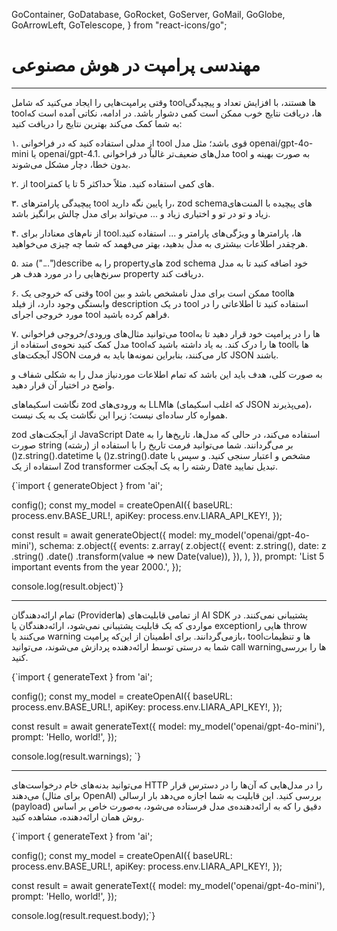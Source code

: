   GoContainer,
  GoDatabase,
  GoRocket,
  GoServer,
  GoMail,
  GoGlobe,
  GoArrowLeft,
  GoTelescope,
} from "react-icons/go";


<Layout>
<Head>
<title>مستندات مهندسی پرامپت در AI SDK - لیارا</title>
<meta property="og:title" content="مستندات خدمات رایانش ابری لیارا" />
<meta property="og:description" content="مستندات مربوط به آشنایی با مفهوم و تکنیک‌های مهندسی پرامپت یا Prompt Engineering در AI SDK با سرویس هوش مصنوعی لیارا"  />
</Head>


# مهندسی پرامپت در هوش مصنوعی
<hr className="mb-2" />

<Section id='tips' title='نکات قابل توجه' />

<Section id="prompts-for-tools" title="پرامپت‌‌هایی برای toolها" headingTag="h3" />

وقتی پرامپت‌هایی را ایجاد می‌کنید که شامل toolها هستند، با افزایش تعداد و پیچیدگی toolها، دریافت نتایج خوب ممکن است کمی دشوار باشد. 
در ادامه، نکاتی آمده است که به شما 
کمک می‌کند بهترین نتایج را دریافت کنید: 
<div className="h-4" />

۱. از مدلی استفاده کنید که در فراخوانی tool قوی باشد؛ مثل مدل <Important>openai/gpt-4o-mini</Important> یا <Important>openai/gpt-4.1</Important>. مدل‌های ضعیف‌تر غالباً در فراخوانی tool به صورت بهینه و بدون خطا، دچار مشکل می‌شوند. 
<div className="h-4" />

۲. از toolهای کمی استفاده کنید. مثلاً حداکثر 5 تا یا کمتر.
<div className="h-4" />

۳. پیچیدگی پارامترهای tool را پایین نگه دارید، zod schemaهای پیچیده با المنت‌های زیاد و تو در تو و اختیاری زیاد و ... می‌تواند برای مدل چالش برانگیز باشد. 
<div className="h-4" />

۴. از نام‌های معنادار برای toolها، پارامترها و ویژگی‌های پارامتر و ... استفاده کنید. 
هرچقدر اطلاعات بیشتری به مدل بدهید، بهتر می‌فهمد که شما چه چیزی می‌خواهید.
<div className="h-4" />

۵.  متد <Important>("...")describe</Important> را به propertyهای zod schema خود اضافه کنید تا به مدل
سرنخ‌هایی را در مورد هدف هر property دریافت کند.
<div className="h-4" />

۶. وقتی که خروجی یک tool ممکن است برای 
مدل نامشخص باشد و بین toolها وابستگی وجود دارد، از فیلد <Important>description</Important> در یک tool استفاده کنید 
تا اطلاعاتی  را در مورد خروجی اجرای tool فراهم کرده باشید. 
<div className="h-4" />

۷. می‌توانید مثال‌های ورودی/خروجی فراخوانی toolها را در پرامپت خود قرار دهید تا به مدل کمک کنید نحوه‌ی استفاده از toolها را درک کند. به یاد داشته باشید که toolها با آبجکت‌های JSON کار می‌کنند، بنابراین نمونه‌ها باید به فرمت JSON باشند.
<div className="h-4" />

به صورت کلی، هدف باید این باشد که تمام اطلاعات موردنیاز مدل را به شکلی شفاف و واضح در اختیار آن قرار دهید. 


<Section id="tool--structured-data-schemas" title="toolها و schemaهای داده‌های ساختاریافته" headingTag="h3" />

نگاشت اسکیماهای zod به ورودی‌های LLMها (که اغلب اسکیمای JSON می‌پذیرند)، همواره کار ساده‌ای نیست؛ زیرا این نگاشت یک به یک نیست. 

<Section id='zod-dates' title='تاریخ‌ها در zod' headingTag="h4"  />

zod از آبجکت‌های JavaScript Date استفاده می‌کند، در حالی که مدل‌ها، تاریخ‌ها را به صورت string (رشته) بر می‌گردانند. 
شما می‌توانید فرمت تاریخ را با استفاده از <Important>()z.string().datetime</Important> یا <Important>()z.string().date</Important> مشخص و اعتبار سنجی کنید. 
و سپس با استفاده از یک Zod transformer رشته را به یک آبجکت Date تبدیل نمایید.

<div className="h-4" />
<div dir='ltr'>
    <Highlight className="js">
        {`import { generateObject } from 'ai';

config();
const my_model = createOpenAI({
  baseURL: process.env.BASE_URL!,
  apiKey: process.env.LIARA_API_KEY!,
});

const result = await generateObject({
  model: my_model('openai/gpt-4o-mini'),
  schema: z.object({
    events: z.array(
      z.object({
        event: z.string(),
        date: z
          .string()
          .date()
          .transform(value => new Date(value)),
      }),
    ),
  }),
  prompt: 'List 5 important events from the year 2000.',
});

console.log(result.object)`}
    </Highlight>
</div>

<hr className="mb-2" />
<Section id='debugging' title='اشکال‌زدایی (Debugging)' />

<Section id="inspecting-warnings" title="بررسی هشدارها" headingTag="h3" />

تمام ارائه‌دهندگان (Providerها) از تمامی قابلیت‌های AI SDK پشتیبانی نمی‌کنند. در مواردی که یک قابلیت پشتیبانی نمی‌شود، ارائه‌دهندگان یا exceptionهایی را throw می‌کنند یا warning بازمی‌گردانند. برای اطمینان از این‌که پرامپت، toolها و تنظیمات شما به درستی توسط ارائه‌دهنده پردازش می‌شوند، می‌توانید call warningها را بررسی کنید.

<div className="h-2" />
<div dir='ltr'>
    <Highlight className="js">
        {`import { generateText } from 'ai';

config();
const my_model = createOpenAI({
  baseURL: process.env.BASE_URL!,
  apiKey: process.env.LIARA_API_KEY!,
});

const result = await generateText({
  model: my_model('openai/gpt-4o-mini'),
  prompt: 'Hello, world!',
});

console.log(result.warnings);
`}
    </Highlight>
</div>

<hr className="mb-2" />
<Section id='http-request-bodies' title='بدنه‌های درخواست HTTP' />

می‌توانید بدنه‌های خام درخواست‌های HTTP را در مدل‌هایی که آن‌ها را در دسترس قرار می‌دهند (برای مثال OpenAI) بررسی کنید. این قابلیت به شما اجازه می‌دهد بار ارسالی (payload) دقیق را که به ارائه‌دهنده‌ی مدل فرستاده می‌شود، به‌صورت خاص بر اساس روش همان ارائه‌دهنده، مشاهده کنید.

<div className="h-2" />
<div dir='ltr'>
    <Highlight className="js">
        {`import { generateText } from 'ai';

config();
const my_model = createOpenAI({
  baseURL: process.env.BASE_URL!,
  apiKey: process.env.LIARA_API_KEY!,
});

const result = await generateText({
  model: my_model('openai/gpt-4o-mini'),
  prompt: 'Hello, world!',
});

console.log(result.request.body);`}
    </Highlight>
</div>
<div className="h-2" />

</Layout>